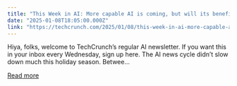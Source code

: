 ```yaml
---
title: "This Week in AI: More capable AI is coming, but will its benefits be evenly distributed?"
date: "2025-01-08T18:05:00.000Z"
link: "https://techcrunch.com/2025/01/08/this-week-in-ai-more-capable-ai-is-coming-but-will-its-benefits-be-evenly-distributed/"
---
```


Hiya, folks, welcome to TechCrunch’s regular AI newsletter. If you want this in your inbox every Wednesday, sign up&#160;here. The AI news cycle didn&#8217;t slow down much this holiday season. Betwee...

[Read more](https://techcrunch.com/2025/01/08/this-week-in-ai-more-capable-ai-is-coming-but-will-its-benefits-be-evenly-distributed/)
